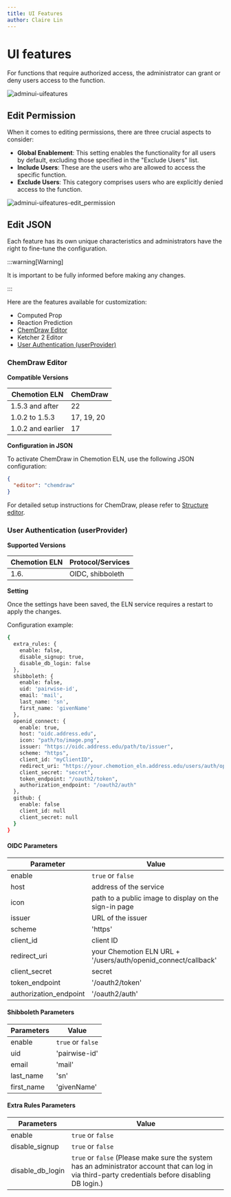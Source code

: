 ```yaml
---
title: UI Features
author: Claire Lin
---
```


# UI features

For functions that require authorized access, the administrator can grant or deny users access to the function.

![adminui-uifeatures](@site/static/img/admin_ui/features.png)

## Edit Permission

When it comes to editing permissions, there are three crucial aspects to consider:

- **Global Enablement**: This setting enables the functionality for all users by default, excluding those specified in the "Exclude Users" list.
- **Include Users**: These are the users who are allowed to access the specific function.
- **Exclude Users**: This category comprises users who are explicitly denied access to the function.

![adminui-uifeatures-edit_permission](@site/static/img/admin_ui/features-permission.gif)

## Edit JSON

Each feature has its own unique characteristics and administrators have the right to fine-tune the configuration.

:::warning[Warning]

It is important to be fully informed before making any changes.

:::

Here are the features available for customization:

- Computed Prop
- Reaction Prediction
- [ChemDraw Editor](#chemdraw-editor)
- Ketcher 2 Editor
- [User Authentication (userProvider)](#user-authentication-userprovider)

### ChemDraw Editor

**Compatible Versions**

| Chemotion ELN     | ChemDraw   |
| ----------------- | ---------- |
| 1.5.3 and after   | 22         |
| 1.0.2 to 1.5.3    | 17, 19, 20 |
| 1.0.2 and earlier | 17         |

**Configuration in JSON**

To activate ChemDraw in Chemotion ELN, use the following JSON configuration:

```json
{
  "editor": "chemdraw"
}
```

For detailed setup instructions for ChemDraw, please refer to [Structure editor](../install_configure/configuration#structure-editor).

### User Authentication (userProvider)

**Supported Versions**

| Chemotion ELN | Protocol/Services |
| ------------- | ----------------- |
| 1.6.          | OIDC, shibboleth  |

**Setting**

Once the settings have been saved, the ELN service requires a restart to apply the changes.

Configuration example:

```sh
{
  extra_rules: {
    enable: false,
    disable_signup: true,    
    disable_db_login: false  
  },  
  shibboleth: { 
    enable: false,
    uid: 'pairwise-id',
    email: 'mail',
    last_name: 'sn',
    first_name: 'givenName'
  },
  openid_connect: {
    enable: true,
    host: "oidc.address.edu",
    icon: "path/to/image.png",
    issuer: "https://oidc.address.edu/path/to/issuer",
    scheme: "https",
    client_id: "myClientID",
    redirect_uri: "https://your.chemotion_eln.address.edu/users/auth/openid_connect/callback",
    client_secret: "secret",
    token_endpoint: "/oauth2/token",
    authorization_endpoint: "/oauth2/auth"
  },
  github: {
    enable: false
    client_id: null
    client_secret: null
  }
}
```

#### OIDC Parameters

| Parameter              | Value                                                          |
| ---------------------- | -------------------------------------------------------------- |
| enable                 | `true` or `false`                                              |
| host                   | address of the service                                         |
| icon                   | path to a public image to display on the sign-in page          |
| issuer                 | URL of the issuer                                              |
| scheme                 | 'https'                                                        |
| client_id              | client ID                                                      |
| redirect_uri           | your Chemotion ELN URL + '/users/auth/openid_connect/callback' |
| client_secret          | secret                                                         |
| token_endpoint         | '/oauth2/token'                                                |
| authorization_endpoint | '/oauth2/auth'                                                 |

#### Shibboleth Parameters

| Parameters | Value             |
| ---------- | ----------------- |
| enable     | `true` or `false` |
| uid        | 'pairwise-id'     |
| email      | 'mail'            |
| last_name  | 'sn'              |
| first_name | 'givenName'       |

#### Extra Rules Parameters

| Parameters       | Value                                                                                                                                               |
| ---------------- | --------------------------------------------------------------------------------------------------------------------------------------------------- |
| enable           | `true` or `false`                                                                                                                                   |
| disable_signup   | `true` or `false`                                                                                                                                   |
| disable_db_login | `true` or `false` (Please make sure the system has an administrator account that can log in via third-party credentials before disabling DB login.) |
